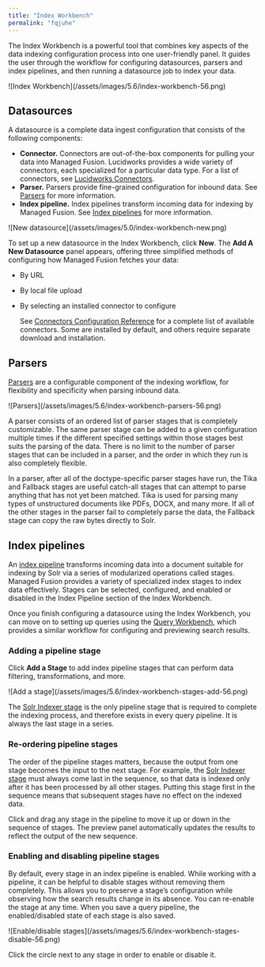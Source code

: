 ```yaml
---
title: "Index Workbench"
permalink: "fqjuhe"
---
```


The Index Workbench is a powerful tool that combines key aspects of the data indexing configuration process into one user-friendly panel. It guides the user through the workflow for configuring datasources, parsers and index pipelines, and then running a datasource job to index your data.

<Frame>![Index Workbench](/assets/images/5.6/index-workbench-56.png)</Frame>

## Datasources

A datasource is a complete data ingest configuration that consists of the following components:

* **Connector.** Connectors are out-of-the-box components for pulling your data into Managed Fusion. Lucidworks provides a wide variety of connectors, each specialized for a particular data type. For a list of connectors, see [Lucidworks Connectors](/fusion-connectors/2/fusion-connectors).
* **Parser.** Parsers provide fine-grained configuration for inbound data. See [Parsers](/managed-fusion/5.9/8ds9gm/parsers) for more information.
* **Index pipeline.** Index pipelines transform incoming data for indexing by Managed Fusion. See [Index pipelines](/managed-fusion/5.9/4mm52v/index-pipelines) for more information.

<Frame>![New datasource](/assets/images/5.0/index-workbench-new.png)</Frame>

To set up a new datasource in the Index Workbench, click **New**. The **Add A New Datasource** panel appears, offering three simplified methods of configuring how Managed Fusion fetches your data:

* By URL
* By local file upload
* By selecting an installed connector to configure

  See [Connectors Configuration Reference](/managed-fusion/5.9/lefwp2/connectors-configuration-reference) for a complete list of available connectors. Some are installed by default, and others require separate download and installation.

## Parsers

[Parsers](/managed-fusion/5.9/8ds9gm/parsers) are a configurable component of the indexing workflow, for flexibility and specificity when parsing inbound data.

<Frame>![Parsers](/assets/images/5.6/index-workbench-parsers-56.png)</Frame>

A parser consists of an ordered list of parser stages that is completely customizable. The same parser stage can be added to a given configuration multiple times if the different specified settings within those stages best suits the parsing of the data. There is no limit to the number of parser stages that can be included in a parser, and the order in which they run is also completely flexible.

In a parser, after all of the doctype-specific parser stages have run, the Tika and Fallback stages are useful catch-all stages that can attempt to parse anything that has not yet been matched. Tika is used for parsing many types of unstructured documents like PDFs, DOCX, and many more. If all of the other stages in the parser fail to completely parse the data, the Fallback stage can copy the raw bytes directly to Solr.

## Index pipelines

An [index pipeline](/managed-fusion/5.9/4mm52v/index-pipelines) transforms incoming data into a document suitable for indexing by Solr via a series of modularized operations called stages. Managed Fusion provides a variety of specialized index stages to index data effectively. Stages can be selected, configured, and enabled or disabled in the Index Pipeline section of the Index Workbench.

Once you finish configuring a datasource using the Index Workbench, you can move on to setting up queries using the [Query Workbench](/managed-fusion/5.9/ukxc4p/query-workbench), which provides a similar workflow for configuring and previewing search results.

### Adding a pipeline stage

Click **Add a Stage** to add index pipeline stages that can perform data filtering, transformations, and more.

<Frame>![Add a stage](/assets/images/5.6/index-workbench-stages-add-56.png)</Frame>

The [Solr Indexer stage](/managed-fusion/5.9/0e45zf/solr-indexer-stage)
is the only pipeline stage that is required to complete the indexing process, and therefore exists in every query pipeline. It is always the last stage in a series.

### Re-ordering pipeline stages

The order of the pipeline stages matters, because the output from one stage becomes the input to the next stage. For example, the
[Solr Indexer stage](/managed-fusion/5.9/0e45zf/solr-indexer-stage)
must always come last in the sequence, so that data is indexed only after it has been processed by all other stages. Putting this stage first in the sequence means that subsequent stages have no effect on the indexed data.

Click and drag any stage in the pipeline to move it up or down in the sequence of stages. The preview panel automatically updates the results to reflect the output of the new sequence.

### Enabling and disabling pipeline stages

By default, every stage in an index pipeline is enabled. While working with a pipeline, it can be helpful to disable stages without removing them completely. This allows you to preserve a stage’s configuration while observing how the search results change in its absence. You can re-enable the stage at any time. When you save a query pipeline, the enabled/disabled state of each stage is also saved.

<Frame>![Enable/disable stages](/assets/images/5.6/index-workbench-stages-disable-56.png)</Frame>

Click the circle next to any stage in order to enable or disable it.
